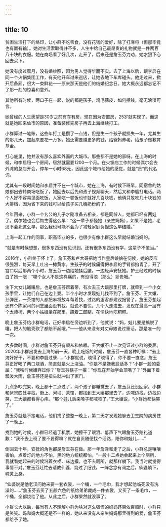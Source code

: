 ```yaml
---
---
---
```

title: 10
---





贫困生活打下的烙印，让小群不吃零食，没有花钱的爱好，除了打麻将（但那毕竟也有赢有输）。她对生活索取得并不多，人生中给自己最昂贵的礼物就是一件两百八十块的衣服。她在商场看了好几次，走开了，后来还是詹玉芬力劝，她才狠下心回去买下。

她没有度过蜜月，没有婚纱照，因为男人觉得华而不实。去了上海以后，跟李启在同一个火锅集团工作，有天他开车过来巡店，让她去地下车库碰头。他走过来，掀开后备厢，很大一束鲜花——原来那天是他们的结婚纪念日。她大概永远都忘记不了那一刻的惊喜和意外。

其他所有时候，两口子在一起，说的都是孩子，鸡毛蒜皮，如何攒钱，毫无浪漫可言。

她曾经的人生愿望是30岁之前有车有房，现在因为安置房，25岁就实现了。而这就是她回来仙市的原因，准备装修完房子再去上海继续打工。

小群算过一笔账，这些年打工是攒了一点钱，但是生一个孩子就损失一年，尤其生的那几天，加起来要花一万多。她还需要赚更多的钱，给爸妈养老，给孩子做教育基金。

打心底里，她并没有那么喜欢外面的大城市。那些都不是她的家呀。在上海的时候，和李启租一个房间，居然就需要1200一个月。在火锅店工作的时候偶尔会去外滩的总店开会，停车一小时68元，因此这个城市给她的感觉，就是“贵”的代名词。

尤其有一段时间她和李启并不在一个城市，她在上海，有时候下班早，同宿舍的姑娘都出去转商场吃饭了，她回去以后先和孩子视频聊天，然后又和李启打电话。两个人好不容易见面吃饭，人家吃一顿饭也许就好几百块钱，他俩只敢吃几十块钱的大排档，因为省下来的钱可以给孩子买几桶奶粉的了。

今年回来，小群一个幺公的儿子才刚准备去相亲，都是同龄人，她都已经有两娃了。偶尔她也会后悔生得这么早：“这一辈子都怪她（亲生妈妈），如果不是她，老汉不会死这么早，那么我也可能不会为了减轻家庭负担这么早结婚。”

上海一起工作的同事，职高毕业的多，也很少有像小群这么早就结婚当妈的。

“就是有时候想想，很多东西没有见识到，还有很多东西没有学，这辈子不值当。”

2016年，小群终于怀上了，詹玉芬和卢大哥把她当作皇后娘娘在伺候，她的反应很强烈，每天早上吐出一摊黄水。生孩子的时候痛得把李启的手臂都掐青了，开了宫口以后那两个小时，詹玉芬一边给她揉后腰，一边轻声安抚她。护士经过的时候白了她一眼：“哪个女人不是这样痛的，有没得浪（那么）娇贵哦。”

生下大女儿曦曦后，也是詹玉芬帮着带，有次去王大孃那里打牌，就牵到一个小女孩手里，让她们自己在边上耍。半个小时才发现娃儿找不到了。詹玉芬、王大孃、孙弹匠，一茶馆的人都把麻将放斗帮着找，过路的游客都建议报警了。詹玉芬想起还有个陈家祠的祠堂里面没有找，就说不要慌，几个人走进去，发现在最高一层有个太师椅，两个小姑娘坐在那里，跷着二郎腿，在愉快地吃粑粑。

晚上詹玉芬给小群电话，正好李启在旁边听到了，他就说：“妈，娃儿要是搞脱了噻，把人的脑壳砍了都赔不起哦。”——他从来没有对丈母娘说过重话，那是唯一的一次。

大多数时间，小群对詹玉芬只有顺从和依赖。王大孃不止一次见证过小群的委屈。2020年小群出发去上海的前一天，晚上吃饭的时候，詹玉芬一直各种叮嘱：“去上海好好干，不要和李启过孽……”小群就说，晓得了晓得了，你不要一直念。詹玉芬正好喝了两口烧酒，简直就是火上浇油。“你是不是嫌我屁话多？”小群一脸的委屈：“我啥时候嫌弃过你？”詹玉芬筷子一撂：“你现在开始学会顶嘴了？”外面下着瓢泼大雨，詹玉芬还是扭头就冲出了家门。

九点多吵完架，晚上都十二点过了，两个孩子都睡觉去了，詹玉芬还没回家。小群和爸爸四处寻找，街上、河坝、茶馆，都找到王大孃那里去了，边喊边找，边找边哭，王大孃都看得心疼。“那个娃儿后来嗓子都喊哑了。”王大孃说，“小群她都快哭了。”

詹玉芬就是不接电话，他们找了整整一晚上，第二天才发现她躲去卫生院的病房住了一晚上。

找到她的时候，小群已经退了机票，她擦干了眼泪、低声下气跟詹玉芬赔礼道歉：“我不去上班了要不要得嘛？就在自贡随便找个活路，陪你和娃儿……”

倒回去十年，安抚的角色都是詹玉芬在做。那一年詹泽和走了之后，小群总是嚷嚷害怕，点着灯的地方不怕，黑的地方统统都怕。“一般十二点她会起来上个厕所，我就看她起来的时候沿着衣柜、床边摸，也不去厕所，就那样躺下。我当时就觉得事情不对。”詹玉芬赶忙去请教仙婆，烧过了纸钱，一阵念念有词之后，仙婆躺下，魂灵上身。

“仙婆说是他老汉问她来要一套衣裳，一个桶，一个毛巾，我才想起他临死没有洗澡的……”詹玉芬去买了五颜六色的纸给弟弟裁成一件衣裳，又买了一条毛巾，一个桶，全都烧给了他。从此之后，小群果然就没事了。

小群长大以后，每当有人不理解小群为啥对这么强悍的妈妈还百依百顺时，小群只是笑笑。妈和妈大概还是不一样的，她从来没有从亲生妈妈那里得到的爱，詹玉芬都给予了她。